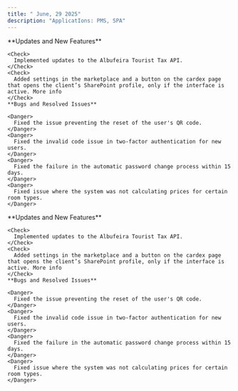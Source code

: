 ```yaml
---
title: " June, 29 2025"
description: "ApplicatIons: PMS, SPA"
---
```


<AccordionGroup>
  <Accordion title="PMS" defaultOpen icon="HOTEL">
    **Updates and New Features**

    <Check>
      Implemented updates to the Albufeira Tourist Tax API.
    </Check>
    <Check>
      Added settings in the marketplace and a button on the cardex page that opens the client’s SharePoint profile, only if the interface is active. More info
    </Check>
    **Bugs and Resolved Issues**

    <Danger>
      Fixed the issue preventing the reset of the user's QR code.
    </Danger>
    <Danger>
      Fixed the invalid code issue in two-factor authentication for new users.
    </Danger>
    <Danger>
      Fixed the failure in the automatic password change process within 15 days.
    </Danger>
    <Danger>
      Fixed issue where the system was not calculating prices for certain room types.
    </Danger>
  </Accordion>
  <Accordion title="SPA" icon="SPA">
    **Updates and New Features**

    <Check>
      Implemented updates to the Albufeira Tourist Tax API.
    </Check>
    <Check>
      Added settings in the marketplace and a button on the cardex page that opens the client’s SharePoint profile, only if the interface is active. More info
    </Check>
    **Bugs and Resolved Issues**

    <Danger>
      Fixed the issue preventing the reset of the user's QR code.
    </Danger>
    <Danger>
      Fixed the invalid code issue in two-factor authentication for new users.
    </Danger>
    <Danger>
      Fixed the failure in the automatic password change process within 15 days.
    </Danger>
    <Danger>
      Fixed issue where the system was not calculating prices for certain room types.
    </Danger>
  </Accordion>
</AccordionGroup>

